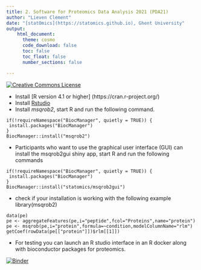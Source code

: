 ```yaml
---
title: 2. Software for Proteomics Data Analysis 2021 (PDA21) 
author: "Lieven Clement"
date: "[statOmics](https://statomics.github.io), Ghent University"
output:
    html_document:
      theme: cosmo      
      code_download: false
      toc: false
      toc_float: false
      number_sections: false

---
```


<a rel="license" href="https://creativecommons.org/licenses/by-nc-sa/4.0"><img alt="Creative Commons License" style="border-width:0" src="https://i.creativecommons.org/l/by-nc-sa/4.0/88x31.png" /></a>

- Install [R version 4.1 or higher] (https://cran.r-project.org/)
- Install [Rstudio](https://www.rstudio.com/products/rstudio/download/)
- Install *msqrob2*, start R and run the following command.

```
if(!requireNamespace("BiocManager", quietly = TRUE)) {
 install.packages("BiocManager")
}
BiocManager::install("msqrob2")
```

- Participants who want to use the graphical user interface (GUI) can install the msqrob2gui shiny app, start R and run the following commands

```
if(!requireNamespace("BiocManager", quietly = TRUE)) {
 install.packages("BiocManager")
}
BiocManager::install("statomics/msqrob2gui")
```

- check if your installation is working with the following example
library(msqrob2)

``` 
data(pe)
pe <- aggregateFeatures(pe,i="peptide",fcol="Proteins",name="protein")
pe <- msqrob(pe,i="protein",formula=~condition,modelColumnName="rlm")
getCoef(rowData(pe[["protein"]])$rlm[[1]])
```



- For testing you can launch an R studio interface in an R docker along with bioconductor packages for proteomics.

[![Binder](http://mybinder.org/badge.svg)](http://mybinder.org/v2/gh/statOmics/PDA21/master?urlpath=rstudio)